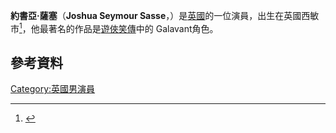 {{Infobox person
| name = Joshua Sasse
| image   = 
| caption = 
| birth_name =Joshua Seymour Sasse
| birth_date = {{Birth date and age|df=yes|1987|12|9}} 
| birth_place = [[英國|英國]][[倫敦|倫敦]][[西敏市|西敏市]]
| occupation = 演員
| yearsactive = 2010–現在
| parents         = Dominic Sasse & Mary Rosalind Macauley
| relatives       = Lydia Nevis Sasse <small>(sister)</small>
| website         =
}}
'''約書亞·薩塞'''（'''Joshua Seymour Sasse'''，{{bd|1987年|12月9日}}）是[[英國|英國]]的一位演員，出生在英國西敏市<ref>{{cite news |url=http://www.dailymail.co.uk/tvshowbiz/article-3240758/Has-Kylie-love-hunky-public-schoolboy-20-YEARS-junior-Joshua-Sasse-27-man-finally-make-pop-star-lucky-love.html |title=Has Kylie found love with a hunky public schoolboy 20 YEARS her junior? Joshua Sasse, 27, could perhaps be the man to finally make the pop star lucky in love |work=The Daily Mail |date=19 September 2015 |accessdate=9 January 2016 |archive-date=2016-03-05 |archive-url=https://web.archive.org/web/20160305084053/http://www.dailymail.co.uk/tvshowbiz/article-3240758/Has-Kylie-love-hunky-public-schoolboy-20-YEARS-junior-Joshua-Sasse-27-man-finally-make-pop-star-lucky-love.html |dead-url=no }}</ref>，他最著名的作品是[[遊俠笑傳|遊俠笑傳]]中的 Galavant角色。
==參考資料==
{{Reflist}}
[[Category:英國男演員|Category:英國男演員]]
